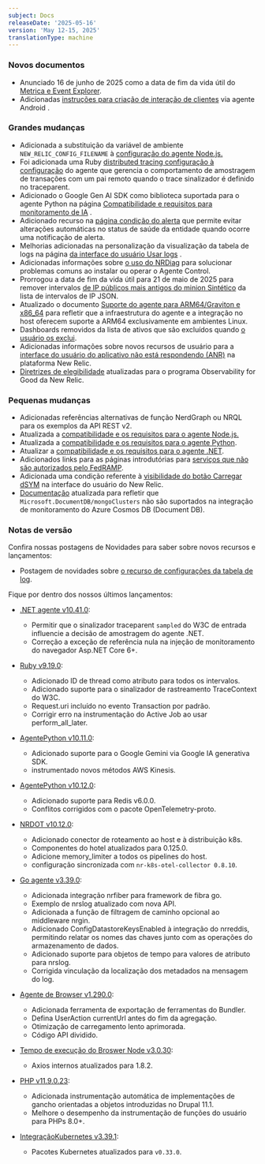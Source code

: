 ```yaml
---
subject: Docs
releaseDate: '2025-05-16'
version: 'May 12-15, 2025'
translationType: machine
---
```


### Novos documentos

* Anunciado 16 de junho de 2025 como a data de fim da vida útil do [Metrica e Event Explorer](/eol/2025/05/metrics-and-event-explorer/).
* Adicionadas [instruções para criação de interação de clientes](/docs/mobile-monitoring/new-relic-mobile-android/install-configure/android-agent-custom-Interaction/) via agente Android .

### Grandes mudanças

* Adicionada a substituição da variável de ambiente `NEW_RELIC_CONFIG_FILENAME` à [configuração do agente Node.js.](/docs/apm/agents/nodejs-agent/installation-configuration/nodejs-agent-configuration/#filename)
* Foi adicionada uma Ruby [distributed tracing configuração à configuração](/docs/apm/agents/ruby-agent/configuration/ruby-agent-configuration/#distributed_tracing-sampler-remote_parent_sampled) do agente que gerencia o comportamento de amostragem de transações com um pai remoto quando o trace sinalizador é definido no traceparent.
* Adicionado o Google Gen AI SDK como biblioteca suportada para o agente Python na página [Compatibilidade e requisitos para monitoramento de IA](/docs/ai-monitoring/compatibility-requirements-ai-monitoring/) .
* Adicionado recurso na [página condição do alerta](/docs/alerts/create-alert/create-alert-condition/alert-conditions/#disable-health-status-reporting) que permite evitar alterações automáticas no status de saúde da entidade quando ocorre uma notificação de alerta.
* Melhorias adicionadas na personalização da visualização da tabela de logs na página [da interface do usuário Usar logs](/docs/logs/ui-data/use-logs-ui/#customizable-table-views) .
* Adicionadas informações sobre [o uso do NRDiag](/docs/new-relic-control/agent-control/troubleshooting/#nrdiag) para solucionar problemas comuns ao instalar ou operar o Agente Control.
* Prorrogou a data de fim da vida útil para 21 de maio de 2025 para remover intervalos [de IP públicos mais antigos do minion Sintético](/docs/synthetics/synthetic-monitoring/administration/synthetic-public-minion-ips/#dynamic-ip-addresses) da lista de intervalos de IP JSON.
* Atualizado o documento [Suporte do agente para ARM64/Graviton e x86\_64](/docs/apm/agents/manage-apm-agents/configuration/support-arm-graviton-x86-64/) para refletir que a infraestrutura do agente e a integração no host oferecem suporte a ARM64 exclusivamente em ambientes Linux.
* Dashboards removidos da lista de ativos que são excluídos quando [o usuário os exclui](/docs/accounts/accounts-billing/new-relic-one-user-management/user-management-ui-and-tasks/#delete-users).
* Adicionadas informações sobre novos recursos de usuário para a [interface do usuário do aplicativo não está respondendo (ANR)](/docs/mobile-monitoring/mobile-monitoring-ui/application-not-responding/#view-anr-new-relic) na plataforma New Relic.
* [Diretrizes de elegibilidade](/docs/accounts/accounts-billing/new-relic-one-pricing-billing/eligibility-guidelines-new-relic-nonprofit-program/#exceptions) atualizadas para o programa Observability for Good da New Relic.

### Pequenas mudanças

* Adicionadas referências alternativas de função NerdGraph ou NRQL para os exemplos da API REST v2.
* Atualizada a [compatibilidade e os requisitos para o agente Node.js.](/docs/apm/agents/nodejs-agent/getting-started/compatibility-requirements-nodejs-agent/)
* Atualizada a [compatibilidade e os requisitos para o agente Python](/docs/apm/agents/python-agent/getting-started/compatibility-requirements-python-agent/).
* Atualizar a [compatibilidade e os requisitos para o agente .NET](/docs/apm/agents/net-agent/getting-started/net-agent-compatibility-requirements/).
* Adicionados links para as páginas introdutórias para [serviços que não são autorizados pelo FedRAMP](/docs/security/security-privacy/compliance/certificates-standards-regulations/fedramp/#not-scope).
* Adicionada uma condição referente à [visibilidade do botão Carregar dSYM](/docs/mobile-monitoring/new-relic-mobile-ios/configuration/upload-dsyms-bitcode-apps/#mobile-ui) na interface do usuário do New Relic.
* [Documentação](/docs/infrastructure/microsoft-azure-integrations/azure-integrations-list/azure-cosmos-db-document-db-monitoring-integration/#metric-data) atualizada para refletir que `Microsoft.DocumentDB/mongoClusters` não são suportados na integração de monitoramento do Azure Cosmos DB (Document DB).

### Notas de versão

Confira nossas postagens de Novidades para saber sobre novos recursos e lançamentos:

* Postagem de novidades sobre [o recurso de configurações da tabela de log](/whats-new/2025/05/whats-new-05-06-log-table-settings/).

Fique por dentro dos nossos últimos lançamentos:

* [.NET agente v10.41.0](/docs/release-notes/agent-release-notes/net-release-notes/net-agent-10-41-0/):

  * Permitir que o sinalizador traceparent `sampled` do W3C de entrada influencie a decisão de amostragem do agente .NET.
  * Correção a exceção de referência nula na injeção de monitoramento do navegador Asp.NET Core 6+.

* [Ruby v9.19.0](/docs/release-notes/agent-release-notes/ruby-release-notes/ruby-agent-9-19-0/):

  * Adicionado ID de thread como atributo para todos os intervalos.
  * Adicionado suporte para o sinalizador de rastreamento TraceContext do W3C.
  * Request.uri incluído no evento Transaction por padrão.
  * Corrigir erro na instrumentação do Active Job ao usar perform\_all\_later.

* [AgentePython v10.11.0](/docs/release-notes/agent-release-notes/python-release-notes/python-agent-101100/):

  * Adicionado suporte para o Google Gemini via Google IA generativa SDK.
  * instrumentado novos métodos AWS Kinesis.

* [AgentePython v10.12.0](/docs/release-notes/agent-release-notes/python-release-notes/python-agent-101200/):

  * Adicionado suporte para Redis v6.0.0.
  * Conflitos corrigidos com o pacote OpenTelemetry-proto.

* [NRDOT v10.12.0](/docs/release-notes/nrdot-release-notes/nrdot-2025-05-06/):

  * Adicionado conector de roteamento ao host e à distribuição k8s.
  * Componentes do hotel atualizados para 0.125.0.
  * Adicione memory\_limiter a todos os pipelines do host.
  * configuração sincronizada com `nr-k8s-otel-collector 0.8.10`.

* [Go agente v3.39.0](/docs/release-notes/agent-release-notes/go-release-notes/go-agent-3-39-0/):

  * Adicionada integração nrfiber para framework de fibra go.
  * Exemplo de nrslog atualizado com nova API.
  * Adicionada a função de filtragem de caminho opcional ao middleware nrgin.
  * Adicionado ConfigDatastoreKeysEnabled à integração do nrreddis, permitindo relatar os nomes das chaves junto com as operações do armazenamento de dados.
  * Adicionado suporte para objetos de tempo para valores de atributo para nrslog.
  * Corrigida vinculação da localização dos metadados na mensagem do log.

* [Agente de Browser v1.290.0](/docs/release-notes/new-relic-browser-release-notes/browser-agent-release-notes/browser-agent-v1.290.0/):

  * Adicionada ferramenta de exportação de ferramentas do Bundler.
  * Defina UserAction currentUrl antes do fim da agregação.
  * Otimização de carregamento lento aprimorada.
  * Código API dividido.

* [Tempo de execução do Broswer Node v3.0.30](/docs/release-notes/synthetics-release-notes/node-browser-runtime-release-notes/node-browser-runtime-3.0.30/):

  * Axios internos atualizados para 1.8.2.

* [PHP v11.9.0.23](/docs/release-notes/agent-release-notes/php-release-notes/php-agent-11-9-0-23/):

  * Adicionada instrumentação automática de implementações de gancho orientadas a objetos introduzidas no Drupal 11.1.
  * Melhore o desempenho da instrumentação de funções do usuário para PHPs 8.0+.

* [IntegraçãoKubernetes v3.39.1](/docs/release-notes/infrastructure-release-notes/kubernetes-integration-release-notes/kubernetes-integration-3-39-1/):

  * Pacotes Kubernetes atualizados para `v0.33.0`.